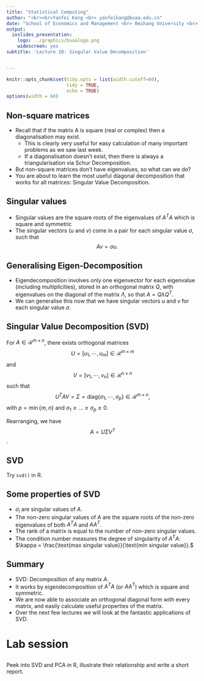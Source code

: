 ```yaml
---
title: "Statistical Computing"
author: "<br><br>Yanfei Kang <br> yanfeikang@buaa.edu.cn"
date: "School of Economics and Management <br> Beihang University <br> http://yanfei.site"
output:
  ioslides_presentation:
    logo: ../graphics/buaalogo.png
    widescreen: yes
subtitle: 'Lecture 10: Singular Value Decomposition'


---
```


<style>
    slides > slide {
    overflow-x: auto !important;
    overflow-y: auto !important;
}
</style>


```r
knitr::opts_chunk$set(tidy.opts = list(width.cutoff=60),
                      tidy = TRUE, 
                      echo = TRUE)
options(width = 60)
```

## Non-square matrices
- Recall that if the matrix A is square (real or complex) then a diagonalisation may exist.
    - This is clearly very useful for easy calculation of many important problems as we saw last week.
    - If a diagonalisation doesn't exist, then there is always a triangularisation via Schur Decomposition.
- But non-square matrices don’t have eigenvalues, so what can we do?
- You are about to learn the most useful diagonal decomposition that works for all matrices: Singular Value Decomposition.

##  Singular values

- Singular values are the square roots of the eigenvalues of $A^TA$ which is square and symmetric
- The singular vectors ($u$ and $v$) come in a pair for each
singular value $\sigma$, such that $$A v = \sigma u.$$

##  Generalising Eigen-Decomposition
- Eigendecomposition involves only one eigenvector for each eigenvalue (including multiplicities), stored in an orthogonal matrix $Q$, with eigenvalues on the diagonal of the matrix $\Lambda$, so that $A=Q\lambda Q^T$.
- We can generalise this now that we have singular vectors $u$ and $v$ for each singular value $\sigma$.

## Singular Value Decomposition (SVD)

For $A \in \mathcal{R}^{m \times n}$, there exists orthogonal matrices 
$$U = [u_1, \cdots, u_m] \in \mathcal{R}^{m\times m}$$ and 
$$V = [v_1, \cdots, v_n] \in \mathcal{R}^{n\times n}$$
such that
$$U^TAV = \Sigma = \text{diag}\{\sigma_1, \cdots, \sigma_p\} \in \mathcal{R}^{m\times n},$$
with $p = \min\{m, n\}$ and $\sigma_1 \geq \dots \geq \sigma_p \geq 0$. 

Rearranging, we have $$A = U\Sigma V^T$$.

## SVD

Try `svd()` in R.

## Some properties of SVD 

- $\sigma_i$ are singular values of $A$.
- The non-zero singular values of $A$ are the square roots of the non-zero eigenvalues of both $A^TA$ and $AA^T$.
- The rank of a matrix is equal to the number of non-zero singular values.
- The condition number measures the degree of singularity of $A^TA$:
$\kappa = \frac{\text{max singular value}}{\text{min singular value}}.$

## Summary

- SVD: Decomposition of any matrix $A$.
- It works by eigendecomposition of $A^TA$ (or $AA^T$) which is square and symmetric.
- We are now able to associate an orthogonal diagonal form with every matrix, and easily calculate useful properties of the matrix.
- Over the next few lectures we will look at the fantastic applications of SVD.

# Lab session

##

Peek into SVD and PCA in R, illustrate their relationship and write a short report.

